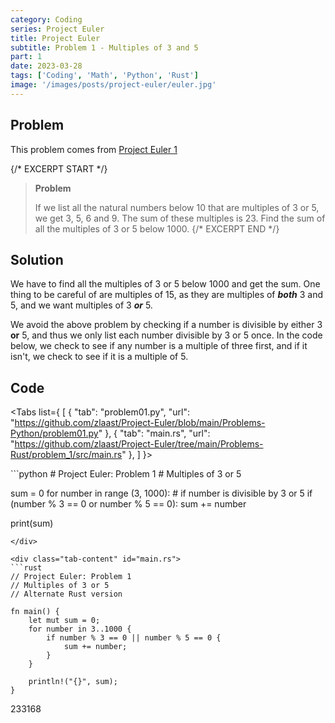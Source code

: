 ```yaml
---
category: Coding
series: Project Euler
title: Project Euler
subtitle: Problem 1 - Multiples of 3 and 5
part: 1
date: 2023-03-28
tags: ['Coding', 'Math', 'Python', 'Rust']
image: '/images/posts/project-euler/euler.jpg'
---
```



## Problem

This problem comes from [Project Euler 1](https://projecteuler.net/problem=1)

{/* EXCERPT START */}
> **Problem**
>
> If we list all the natural numbers below 10 that are multiples of 3 or 5, we get 3, 5, 6 and 9. The sum of these multiples is 23. Find the sum of all the multiples of 3 or 5 below 1000.
{/* EXCERPT END */}

## Solution

We have to find all the multiples of 3 or 5 below 1000 and get the sum.
One thing to be careful of are multiples of 15, as they are multiples of ***both*** 3 and 5, and we want multiples of 3 ***or*** 5.

We avoid the above problem by checking if a number is divisible by either 3 **or** 5, and thus we only list each number divisible by 3 or 5 once.
In the code below, we check to see if any number is a multiple of three first, and if it isn't, we check to see if it is a multiple of 5.

## Code

<Tabs list={
    [
        {
            "tab": "problem01.py",
            "url": "https://github.com/zlaast/Project-Euler/blob/main/Problems-Python/problem01.py"
        },
        {
            "tab": "main.rs",
            "url": "https://github.com/zlaast/Project-Euler/tree/main/Problems-Rust/problem_1/src/main.rs"
        },
    ]
}>

<div class="tab-content" id="problem01.py">
```python
# Project Euler: Problem 1
# Multiples of 3 or 5

sum = 0
for number in range (3, 1000):
    # if number is divisible by 3 or 5
    if (number % 3 == 0 or number % 5 == 0):
        sum += number

print(sum)
```
</div>

<div class="tab-content" id="main.rs">
```rust
// Project Euler: Problem 1
// Multiples of 3 or 5
// Alternate Rust version

fn main() {
    let mut sum = 0;
    for number in 3..1000 {
        if number % 3 == 0 || number % 5 == 0 {
            sum += number;
        }
    }

    println!("{}", sum);
}
```
</div>
</Tabs>

<Spoiler>
233168
</Spoiler>